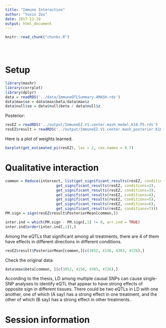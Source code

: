 ```yaml
---
title: "Immune Interaction"
author: "Yuxin Zou"
date: 2017-12-10
output: html_document
---
```


```r
knitr::read_chunk("chunks.R")
```

<!-- Update knitr chunk options -->
```r
```

<!-- Insert the date the file was last updated -->
```r
```

<!-- Insert the code version (Git commit SHA1) if Git repository exists and R
 package git2r is installed -->
```r
```

# Setup

```r
library(mashr)
library(corrplot)
library(dplyr)
data = readRDS('../data/ImmuneQTLSummary.4MASH.rds')
data$max$se = data$max$beta/data$max$z
data$null$se = data$null$beta / data$null$z
```

Posterior:
```r
resEZ = readRDS('../output/ImmuneEZ.V1.center.mash_model.K10.P5.rds')
resEZ$result = readRDS('../output/ImmuneEZ.V1.center.mash_posterior.K10.P5.rds')
```

Here is a plot of weights learned.

```r
barplot(get_estimated_pi(resEZ), las = 2, cex.names = 0.7)
```

# Qualitative interaction

```r
common = Reduce(intersect, list(get_significant_results(resEZ, conditions=1),
                       get_significant_results(resEZ, conditions=2),
                       get_significant_results(resEZ, conditions=3),
                       get_significant_results(resEZ, conditions=4),
                       get_significant_results(resEZ, conditions=5),
                       get_significant_results(resEZ, conditions=6),
                       get_significant_results(resEZ, conditions=7)))
PM.sign = sign(resEZ$result$PosteriorMean[common,])

inter.ind = which(PM.sign - PM.sign[,1] != 0, arr.ind = TRUE)
inter.ind[order(inter.ind[,1]),]
```

Among the eQTLs that significant among all treatments, there are 4 of them have effects in different directions in different conditions.

```r
resEZ$result$PosteriorMean[common,][c(3052, 4156, 4303, 4726),]
```
Check the original data:
```r
data$max$beta[common, ][c(3052, 4156, 4303, 4726),]
```
According to the thesis, LD among multiple causal SNPs can cause single-SNP analyses to identify eQTL that appear to have strong effects of opposite sign in different tissues. There could be two eQTLs in LD with one another, one of which (A say) has a strong effect in one treatment, and the other of which (B say) has a strong effect in other treatments.

# Session information

<!-- Insert the session information into the document -->
```r
```
